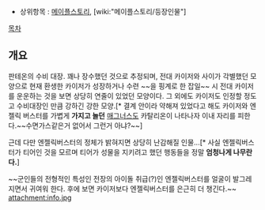 * 상위항목 : [[메이플스토리]], [wiki:"메이플스토리/등장인물"]

[[목차]]

== 개요 ==

판테온의 수비 대장. 꽤나 장수했던 것으로 추정되며, 전대 카이저와 사이가 각별했던 모양으로 현재 환생한 카이저가 성장하거나 수련 ~~을 핑계로 한 잡일~~ 시 전대 카이저를 운운하는 것을 보면 상당히 연줄이 있었던 모양이다. 그 외에도 카이저도 인정할 정도고 수비대장인 만큼 강하긴 강한 모양.[* 결계 안이라 약해져 있었다고 해도 카이저와 엔젤릭 버스터를 가볍게 '''가지고 놀던''' [[매그너스]]도 카탈리온이 나타나자 이내 자리를 피한다.~~수면가스같은거 없어서 그런거 아냐?~~]

근데 다만 엔젤릭버스터의 정체가 밝혀지면 상당히 난감해질 인물...[* 사실 엔젤릭버스터가 티어인 것을 모르며 티어가 성물을 지키려고 했던 행동들을 정말 '''엄청나게 나무란다.''']

~~군인들의 전형적인 특성인 전장의 아이돌 취급(?)인 엔젤릭버스터를 얼굴이 발그레지면서 귀여워 한다. 후에 보면 카이저보다 엔젤릭버스터를 은근히 더 챙긴다.~~
attachment:info.jpg
